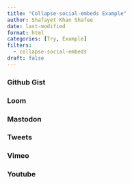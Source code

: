 ```yaml
---
title: "Collapse-social-embeds Example"
author: Shafayet Khan Shafee
date: last-modified
format: html
categories: [Try, Example]
filters:
  - collapse-social-embeds
draft: false
---
```


### Github Gist

::: {.gist user=tarleb gist_id=852f6ae98764bea56aeeac979f3c17be }
:::


### Loom

::: {.loom video_id=8619b03224f74282b6d56cbedbcd3fc6 }
:::


### Mastodon

::: {.mastodon url="https://fosstodon.org/@pandoc/109712438144865859" }
:::


### Tweets

::: {.twitter user=pandoc_tips status_id=1576105972103516160 }
:::


### Vimeo

::: {.vimeo video_id=783455878 }
:::


### Youtube

::: {.youtube video_id=mrvhk2XUfWo }
:::
